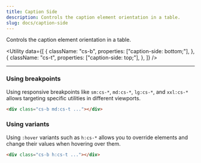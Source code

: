 ```yaml
---
title: Caption Side
description: Controls the caption element orientation in a table.
slug: docs/caption-side
---
```


Controls the caption element orientation in a table.

<Utility
  data={[
    {
      className: "cs-b",
      properties: ["caption-side: bottom;"],
    },
    {
      className: "cs-t",
      properties: ["caption-side: top;"],
    },
  ]}
/>

---

### Using breakpoints

Using responsive breakpoints like `sm:cs-*`, `md:cs-*`, `lg:cs-*`, and `xxl:cs-*` allows targeting specific utilities in different viewports.

```html "md:cs-t"
<div class="cs-b md:cs-t ..."></div>
```

### Using variants

Using `:hover` variants such as `h:cs-*` allows you to override elements and change their values when hovering over them.

```html "h:cs-t"
<div class="cs-b h:cs-t ..."></div>
```
